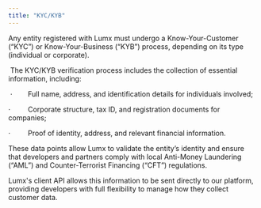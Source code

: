 ```yaml
---
title: "KYC/KYB"
---
```


Any entity registered with Lumx must undergo a Know-Your-Customer (“KYC”) or Know-Your-Business (“KYB”) process, depending on its type (individual or corporate).

 The KYC/KYB verification process includes the collection of essential information, including:

 ·        Full name, address, and identification details for individuals involved;

·         Corporate structure, tax ID, and registration documents for companies;

·         Proof of identity, address, and relevant financial information.

These data points allow Lumx to validate the entity’s identity and ensure that developers and partners comply with local Anti-Money Laundering (“AML”) and Counter-Terrorist Financing (“CFT”) regulations.

Lumx's client API allows this information to be sent directly to our platform, providing developers with full flexibility to manage how they collect customer data.